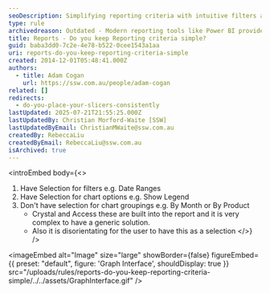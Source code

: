 ```yaml
---
seoDescription: Simplifying reporting criteria with intuitive filters and chart options, while avoiding complex groupings for a seamless user experience.
type: rule
archivedreason: Outdated - Modern reporting tools like Power BI provide intuitive filtering and grouping options that are user-friendly and customizable. See https://www.ssw.com.au/rules/rules-to-better-power-bi
title: Reports - Do you keep Reporting criteria simple?
guid: baba3dd0-7c2e-4e78-b522-0cee1543a1aa
uri: reports-do-you-keep-reporting-criteria-simple
created: 2014-12-01T05:48:41.000Z
authors:
  - title: Adam Cogan
    url: https://ssw.com.au/people/adam-cogan
related: []
redirects:
  - do-you-place-your-slicers-consistently
lastUpdated: 2025-07-21T21:55:25.000Z
lastUpdatedBy: Christian Morford-Waite [SSW]
lastUpdatedByEmail: ChristianMWaite@ssw.com.au
createdBy: RebeccaLiu
createdByEmail: RebeccaLiu@ssw.com.au
isArchived: true
---
```


<introEmbed
  body={<>
1. Have Selection for filters e.g. Date Ranges
2. Have Selection for chart options e.g. Show Legend
3. Don't have selection for chart groupings e.g. By Month or By Product
   * Crystal and Access these are built into the report and it is very complex to
     have a generic solution.
   * Also it is disorientating for the user to have this as a selection
  </>}
/>

<imageEmbed
  alt="Image"
  size="large"
  showBorder={false}
  figureEmbed={{
    preset: "default",
    figure: 'Graph Interface',
    shouldDisplay: true
  }}
  src="/uploads/rules/reports-do-you-keep-reporting-criteria-simple/../../assets/GraphInterface.gif"
/>
